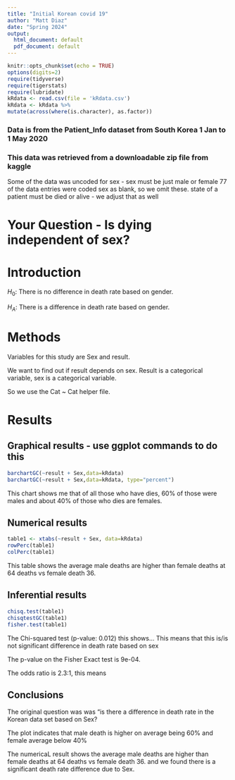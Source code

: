 ```yaml
---
title: "Initial Korean covid 19"
author: "Matt Diaz"
date: "Spring 2024"
output:
  html_document: default
  pdf_document: default
---
```


```r
knitr::opts_chunk$set(echo = TRUE)
options(digits=2)
require(tidyverse)
require(tigerstats)
require(lubridate)
kRdata <- read.csv(file = 'kRdata.csv')
kRdata <- kRdata %>%
mutate(across(where(is.character), as.factor))

```
### Data is from the Patient_Info dataset from South Korea 1 Jan to 1 May 2020
### This data was retrieved from a downloadable zip file from kaggle

Some of the data was uncoded for sex - sex must be just male or female
77 of the data entries were coded sex as blank, so we omit these.
state of a patient must be died or alive - we adjust that as well   
  
# Your Question - Is dying independent of sex?


# Introduction 

$H_0$: There is no difference in death rate based on gender. 

$H_A$: There is a difference in death rate based on gender. 



# Methods
Variables for this study are Sex and result. 

We want to find out if result depends on sex. Result is a categorical variable, sex is a categorical variable. 

So we use the Cat ~ Cat helper file. 

# Results 


## Graphical results - use ggplot commands to do this  


```r
barchartGC(~result + Sex,data=kRdata)
barchartGC(~result + Sex,data=kRdata, type="percent")

```
  
This chart shows me that of all those who have dies, 60% of those were males and about 40% of those who dies are females. 


## Numerical results

```r
table1 <- xtabs(~result + Sex, data=kRdata)
rowPerc(table1)
colPerc(table1)
```

This table shows the average male deaths are higher than female deaths at 64 deaths vs female death 36.

## Inferential results 

```r
chisq.test(table1)
chisqtestGC(table1)
fisher.test(table1)
```

The Chi-squared test (p-value: 0.012) this shows... This means that this is/is not significant difference in death rate based on sex

The p-value on the Fisher Exact test is 9e-04. 

The odds ratio is 2.3:1, this means 

## Conclusions

The original question was was "is there a difference in death rate in the Korean data set based on Sex?

The plot indicates that male death is higher on average being 60% and female average below 40%


The numericaL result shows the average male deaths are higher than female deaths at 64 deaths vs female death 36.
and we found there is a significant death rate difference due to Sex.

